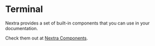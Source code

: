 # Terminal

Nextra provides a set of built-in components that you can use in your documentation.

Check them out at [Nextra Components](https://nextra.site/docs/built-ins).